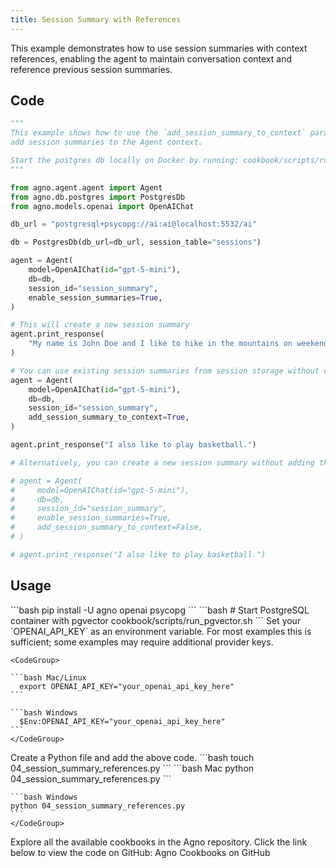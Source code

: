 ```yaml
---
title: Session Summary with References
---
```


This example demonstrates how to use session summaries with context references, enabling the agent to maintain conversation context and reference previous session summaries.

## Code

```python 04_session_summary_references.py
"""
This example shows how to use the `add_session_summary_to_context` parameter in the Agent config to
add session summaries to the Agent context.

Start the postgres db locally on Docker by running: cookbook/scripts/run_pgvector.sh
"""

from agno.agent.agent import Agent
from agno.db.postgres import PostgresDb
from agno.models.openai import OpenAIChat

db_url = "postgresql+psycopg://ai:ai@localhost:5532/ai"

db = PostgresDb(db_url=db_url, session_table="sessions")

agent = Agent(
    model=OpenAIChat(id="gpt-5-mini"),
    db=db,
    session_id="session_summary",
    enable_session_summaries=True,
)

# This will create a new session summary
agent.print_response(
    "My name is John Doe and I like to hike in the mountains on weekends.",
)

# You can use existing session summaries from session storage without creating or updating any new ones.
agent = Agent(
    model=OpenAIChat(id="gpt-5-mini"),
    db=db,
    session_id="session_summary",
    add_session_summary_to_context=True,
)

agent.print_response("I also like to play basketball.")

# Alternatively, you can create a new session summary without adding the session summary to context.

# agent = Agent(
#     model=OpenAIChat(id="gpt-5-mini"),
#     db=db,
#     session_id="session_summary",
#     enable_session_summaries=True,
#     add_session_summary_to_context=False,
# )

# agent.print_response("I also like to play basketball.")
```

## Usage

<Steps>
  <Snippet file="create-venv-step.mdx" />

  <Step title="Install libraries">
    ```bash
    pip install -U agno openai psycopg
    ```
  </Step>

  <Step title="Setup PostgreSQL">
    ```bash
    # Start PostgreSQL container with pgvector
    cookbook/scripts/run_pgvector.sh
    ```
  </Step>
  <Step title="Export your OpenAI API key">
    Set your `OPENAI_API_KEY` as an environment variable. For most examples this is sufficient; some examples may require additional provider keys.

    <CodeGroup>

    ```bash Mac/Linux
      export OPENAI_API_KEY="your_openai_api_key_here"
    ```

    ```bash Windows
      $Env:OPENAI_API_KEY="your_openai_api_key_here"
    ```
    </CodeGroup> 
  </Step>

  <Step title="Create a Python file">
    Create a Python file and add the above code.
    ```bash
    touch 04_session_summary_references.py
    ```
  </Step>

  <Step title="Run Agent">
    <CodeGroup>
    ```bash Mac
    python 04_session_summary_references.py
    ```
    
    ```bash Windows
    python 04_session_summary_references.py
    ```
    </CodeGroup>
  </Step>

  <Step title="Find All Cookbooks">
  Explore all the available cookbooks in the Agno repository. Click the link below to view the code on GitHub:

  <Link href="https://github.com/agno-agi/agno/tree/main/cookbook" target="_blank">
    Agno Cookbooks on GitHub
  </Link>
</Step>
</Steps>